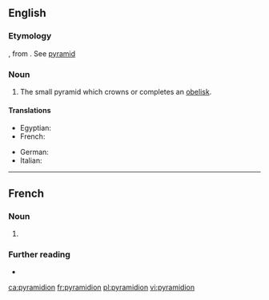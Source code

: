 {{also|Pyramidion}}
==English==

===Etymology===
{{etyl|NL.|en}}, from {{etyl|la|en}} {{m|la|pyramis|}}. See [[pyramid]]

===Noun===
{{en-noun|pyramidia|pyramidions}}

# The small pyramid which crowns or completes an [[obelisk]].

====Translations====
{{trans-top|miniature pyramid}}
* Egyptian: {{t-needed|egy}}
* French: {{t+|fr|pyramidion|m}}
{{trans-mid}}
* German: {{t+|de|Pyramidion|m}}
* Italian: {{t|it|piramidione|m}}
{{trans-bottom}}

----

==French==

===Noun===
{{fr-noun|m}}

# {{l|en|pyramidion}}

===Further reading===
* {{R:TLFi}}

[[ca:pyramidion]]
[[fr:pyramidion]]
[[pl:pyramidion]]
[[vi:pyramidion]]